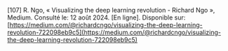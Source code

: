 \[107\]	R. Ngo, « Visualizing the deep learning revolution \- Richard Ngo », Medium. Consulté le: 12 août 2024\. \[En ligne\]. Disponible sur: [https://medium.com/@richardcngo/visualizing-the-deep-learning-revolution-722098eb9c5](https://medium.com/@richardcngo/visualizing-the-deep-learning-revolution-722098eb9c5)